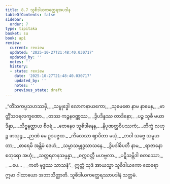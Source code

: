 ```yaml
---
title: 8.7 သူစိဒါယကတ္ထေရအပဒါန
tableOfContents: false
sidebar:
  order: 7
type: tipitaka
basket: su
book: ap1
review:
  current: review
  updated: '2025-10-27T21:48:40.030717'
  updated_by: ''
  notes: ''
  history:
  - state: review
    date: '2025-10-27T21:48:40.030717'
    updated_by: ''
    notes: ''
    previous_state: draft
---
```



<ReviewStatus review={frontmatter.review} showDetails={true} />

<HypothesisAnnotation frontmatter={frontmatter} />

<DynamicBreadcrumb />

<Division number="30" book="ap1" e="ch" v="20" p="135">

<Paragraph number="1630" type="verses" book="ap1">
_“တိံသကပ္ပသဟဿမှိ,_  
_သမ္ဗုဒ္ဓေါ လောကနာယကော;_  
_သုမေဓော နာမ နာမေန,_  
_ဗာတ္တိံသဝရလက္ခဏော._  

</Paragraph>

</Division>
<Division number="31" book="ap1" e="ch" v="20" p="135">

<Paragraph number="1631" type="verses" book="ap1">
_တဿ ကဉ္စနဝဏ္ဏဿ,_  
_ဒွိပဒိန္ဒဿ တာဒိနော;_  
_ပဉ္စ သူစီ မယာ ဒိန္နာ,_  
_သိဗ္ဗနတ္ထာယ စီဝရံ._  

</Paragraph>

</Division>
<Division number="32" book="ap1" e="ch" v="20" p="135">

<Paragraph number="1632" type="verses" book="ap1">
_တေနေဝ သူစိဒါနေန,_  
_နိပုဏတ္ထဝိပဿကံ;_  
_တိက္ခံ လဟုဉ္စ ဖာသုဉ္စ,_  
_ဉာဏံ မေ ဥဒပဇ္ဇထ._  

</Paragraph>

</Division>
<Division number="33" book="ap1" e="ch" v="20" p="135">

<Paragraph number="1633" type="verses" book="ap1">
_ကိလေသာ ဈာပိတာ မယှံ,_  
_ဘဝါ သဗ္ဗေ သမူဟတာ;_  
_ဓာရေမိ အန္တိမံ ဒေဟံ,_  
_သမ္မာသမ္ဗုဒ္ဓသာသနေ._  

</Paragraph>

</Division>
<Division number="34" book="ap1" e="ch" v="20" p="135">

<Paragraph number="1634" type="verses" book="ap1">
_ဒွိပဒါဓိပတီ နာမ,_  
_ရာဇာနော စတုရော အဟုံ;_  
_သတ္တရတနသမ္ပန္နာ,_  
_စက္ကဝတ္တီ မဟဗ္ဗလာ._  

</Paragraph>

</Division>
<Division number="35" book="ap1" e="ch" v="20" p="135">

<Paragraph number="1635" type="verses" book="ap1">
_ပဋိသမ္ဘိဒါ စတဿော,_  
_ …ပေ… _  
_ကတံ ဗုဒ္ဓဿ သာသနံ”._  

</Paragraph>

<Paragraph number="1636" book="ap1">
ဣတ္ထံ သုဒံ အာယသ္မာ သူစိဒါယကော ထေရော ဣမာ ဂါထာယော အဘာသိတ္ထာတိ.

</Paragraph>
</Division>

<Paragraph number="1637" type="center" book="ap1">
သူစိဒါယကတ္ထေရဿာပဒါနံ သတ္တမံ.
</Paragraph>